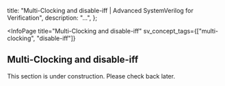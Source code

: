 
  title: "Multi-Clocking and disable-iff | Advanced SystemVerilog for Verification",
  description: "...",
};

<InfoPage
  title="Multi-Clocking and disable-iff"
  sv_concept_tags={["multi-clocking", "disable-iff"]}
>

  ## Multi-Clocking and disable-iff

  This section is under construction. Please check back later.

</InfoPage>